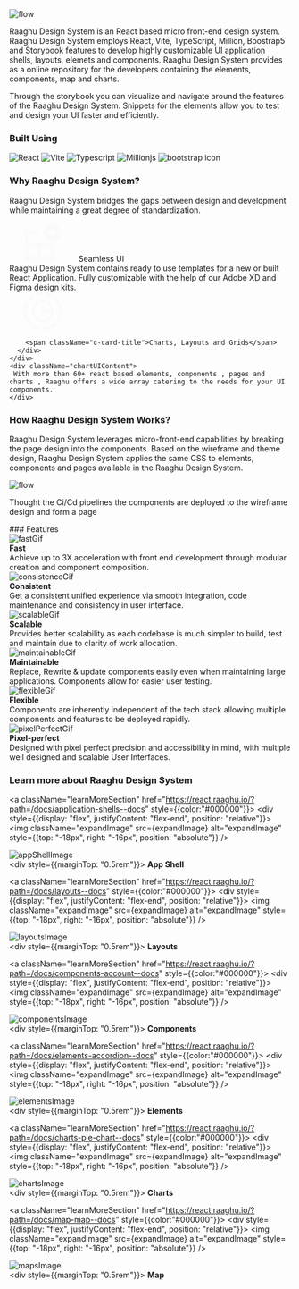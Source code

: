 
<Meta title="Introduction" />

<style>
  {`
  .demo{
     width:600px;
      height:auto;
      margin-left:100px;
      margin-bottom:20px;
  }
  .containerContent{
    margin-top:20px;
    line-height:28px;
    font-size:14px;
    margin-bottom:25px;
    text-align: center;
  }
    .how{
      width:600px;
      height:400px;
      margin-left:100px;
    }
    .subheading {
      --mediumdark: '#999999';
      font-weight: 900;
      font-size: 13px;
      color: #999;
      letter-spacing: 6px;
      line-height: 24px;
      text-transform: uppercase;
      margin-bottom: 12px;
      margin-top: 40px;
    }

    .link-list {
      margin-top:20px;
      display: grid;
      grid-template-columns: 1fr;
      grid-template-rows: 1fr 1fr;
      row-gap: 10px;
    }

    @media (min-width: 620px) {
      .link-list {
        row-gap: 20px;
        column-gap: 20px;
        grid-template-columns: 1fr 1fr;
      }
    }

    @media all and (-ms-high-contrast:none) {
    .link-list {
        display: -ms-grid;
        -ms-grid-columns: 1fr 1fr;
        -ms-grid-rows: 1fr 1fr;
      }
    }

    .link-item {
      display: block;
      padding: 20px 30px 20px 15px;
      border: 1px solid #00000010;
      border-radius: 5px;
      transition: background 150ms ease-out, border 150ms ease-out, transform 150ms ease-out;
      color: #333333;
      display: flex;
      align-items: flex-start;
    }

    .link-item:hover {
      border-color: #1EA7FD50;
      transform: translate3d(0, -3px, 0);
      box-shadow: rgba(0, 0, 0, 0.08) 0 3px 10px 0;
    }

    .link-item:active {
      border-color: #1EA7FD;
      transform: translate3d(0, 0, 0);
    }

    .link-item strong {
      font-weight: 700;
      display: block;
      margin-bottom: 2px;
    }

    .link-item img {
      height: 40px;
      width: 40px;
      margin-right: 15px;
      flex: none;
    }

    .link-item span {
      font-size: 14px;
      line-height: 20px;
    }

    .tip {
      display: inline-block;
      border-radius: 1em;
      font-size: 11px;
      line-height: 12px;
      font-weight: 700;
      background: #E7FDD8;
      color: #66BF3C;
      padding: 4px 12px;
      margin-right: 10px;
      vertical-align: top;
    }

    .tip-wrapper {
      font-size: 13px;
      line-height: 20px;
      margin-top: 40px;
      margin-bottom: 40px;
    }

    .tip-wrapper code {
      font-size: 12px;
      display: inline-block;
    }

    .toolsUsedSection {
       background-color:#EBF8FF;      
       padding:40px 40px;
       margin-bottom: 40px;
       text-align: center;
       border-radius: 0px 60px;
   }
   

   .hoverContent img {
        height:73px;
        width:82px;
    }

     .seamlessUICard {    
      display:flex;
      background-color:#FADA9A;
      border-radius: 10px 10px 0px 0px;
    }
  
    .seamlessUIContent {
      background-color: #FAFAFA;
      padding: 1.5rem;
      margin: 0;
      border-radius: 0px 0px 10px 10px;
      box-shadow: 0 0.5rem 1rem rgba(0, 0, 0, 0.15);
    }

    .chartUIContent{
      background-color: #FAFAFA;
      padding: 1.5rem;
      margin: 0;
      border-radius: 0px 0px 10px 10px;
      box-shadow: 0 0.5rem 1rem rgba(0, 0, 0, 0.15);
    }

    .chartsLayout {
      display: flex;
      background-color: #99D5F5;
      border-radius: 10px 10px 0px 0px;
      padding: 10px;
      justify-content: center;
    }
    

    .seamlessUiLayout{
      display: flex;
      background-color: #FADA9A;
      border-radius: 10px 10px 0px 0px;
      padding: 10px;
      justify-content: center;
    }
    .cardLayout svg {
        width: 45px;
    }
    .learnMoreSection {
      background-color: #F1F1F1;
      padding: 30px 30px;
      border-radius: 10px;
      text-align: center;
    }
    
   
    .pe-5 {
      padding-right: 3rem !important;
    }
    .seamlessUICard{
          height: 40%;
          position: relative;
    }
    .c-card-title{       
      font-size: 1.2rem;
      font-weight: 900;
      margin-left: 10px;
    }

    .title {
      font-size: 1.5rem;
      font-weight: 900;
    }
   
    .seamlessUIContent{
      position:relative;
      z-index: 1;
    }

    .footerClass{
      margin-top: 40px;
      display: grid;
      grid-template-columns: repeat(6, 16%);
      grid-gap: 10px;
    }

    .learnMoreSection:hover{
      background-color:#99D5F5;
    }

    .c-svg svg,
    .c-svg path {
      fill:#ffffff;
      stroke:#ffffff;
    }

    .featureImage {
      height:100px;
      width: 100px;
    }



    .row {
      --bs-gutter-x: 1.5rem;
      --bs-gutter-y: 0;
      display: flex;
      flex-wrap: wrap;
      margin-top: calc(var(--bs-gutter-y)* -1);
      margin-right: calc(var(--bs-gutter-x)* -.5);
      margin-left: calc(var(--bs-gutter-x)* -.5);
    }
    .col-12 {
      flex: 0 0 auto;
      width: 100%;
    }
    .align-items-center {
        align-items: center !important;
    }

    .justify-content-between {
        justify-content: space-between !important;
    }
    .d-flex {
        display: flex !important;
    }
    
    .tech-brands {
      display: flex;
      flex-flow: row;
      justify-content: center;
      min-width: 100%;
      max-width: fit-content;
    }


    .tech-brands img {
        object-fit: contain;
        max-width: 100%;
        width: 4em;
        aspect-ratio: 1 / 1;
    }
    .tech-brands img {
        object-fit: contain;
        max-width: 100%;
        width: 4em;
        aspect-ratio: 1 / 1;
        margin: 1.5%;
    }
    .featureCards {
        display: grid;
        grid-template-columns: repeat(3, 33%);
        grid-gap: 16px;
    }

    .home-page .container {
        padding-left: 4%;
        padding-right: 4%;
    }
    .text-center {
        text-align: center !important;
    }
    .container, .container-fluid, .container-lg, .container-md, .container-sm, .container-xl, .container-xxl {
        width: 100%;
        padding-right: var(--bs-gutter-x, .75rem);
        padding-left: var(--bs-gutter-x, .75rem);
        margin-right: auto;
        margin-left: auto;
    }
    .cardLayout {
      display: flex;
      justify-content: space-between;
      gap: 1.5rem;
      flex-direction: row;
    }


    @media only screen and (max-width: 768px) {
      .home-page .container {
            padding-left: 6%;
            padding-right: 6%;
        }
        
        .container {
            max-width: 515px;
        }
        .cardLayout {
          display: flex;
          justify-content: space-between;
          gap: 1.5rem;
          flex-direction: column;
        }
        .footerClass {
          display: grid;
          grid-template-columns: repeat(2, 49%);
          grid-gap: 14px;
        }
        .featureCards {
          display: grid;
          grid-template-columns: repeat(2, 49%);
          grid-gap: 16px;
        }
    }
    @media only screen and (max-width: 480px) {

        .container {
            max-width: 515px;
        }
        .home-page .container {
            padding-left: 6%;
            padding-right: 6%;
        }
        .tech-brands img {
            width: 2.8rem;
        }
        .toolsUsedSection {
          padding: 5% 0;
          display: flex;
          flex-flow: column;
      }
      .tech-brands img {
          object-fit: contain;
          max-width: 100%;
          width: 3em;
          aspect-ratio: 1 / 1;
          margin: 1.5%;
      }
      .footerClass {
        display: grid;
        grid-template-columns: repeat(2, 49%);
        grid-gap: 14px;
      }
      .cardLayout {
        display: flex;
        justify-content: space-between;
        gap: 1.5rem;
        flex-direction: column;
      }
      .featureCards {
          display: grid;
          grid-template-columns: repeat(1, 100%)!important;
          grid-gap: 16px;
      }
      .cardLayout svg {
          width: 36px;
      }
    }
    @media (max-width: 821px) {
      .featureCards {
          display: grid;
          grid-template-columns: repeat(3, 33%) ;
          grid-gap: 16px;
      }
   }
     @media (max-width: 991.98px) {
      .featureCards {
          display: grid;
          grid-template-columns: repeat(2, 49%);
          grid-gap: 16px;
      }
      .footerClass {
        margin-top: 40px;
        display: grid;
        grid-template-columns: repeat(2, 49%);
        grid-gap: 10px;
    }
    }
    @media (min-width: 1199.98px) and (max-width : 1920px) { 
      div#storybook-docs {
     
      }
    }
     @media (min-width: 1921px) { 
      div#storybook-docs {
        
      }
      .featureCards {
        display: grid;
        grid-template-columns: repeat(3, 33%);
        grid-gap: 16px;
      }
    }
    .css-1q7pov5, .sidebar-container {
      width: 15%!important;
      zoom: 1.5!important;
    }
    .css-sqdry3 {
      width: 85%;
    }
`}
  
</style>

<img className="bannerSection" src={bannerImage} alt="flow"/>

<div className="containerContent">
 <p>Raaghu Design System is an React based micro front-end design system. Raaghu Design System employs React, Vite, TypeScript, Million, Boostrap5 and Storybook
features to develop highly customizable UI application shells, layouts, elemets and components. Raaghu Design System provides as a online repository for the developers containing the elements, components, map and charts.</p>

</div>

<div style={{textAlign:"center"}}>
    Through the storybook you can visualize and navigate around the features of
    the Raaghu Design System. Snippets for the elements allow you to test and design your UI
    faster and efficiently.
</div>

<div className="toolsUsedSection"> 
    <h3 style={{marginBottom: "1.5rem"}}><strong>Built Using</strong></h3>
     <div class="row tech-brands">
          <div class="col-12 col-lg-6 ">
                <div class="align-item-center d-flex justify-content-between">
                      <img src={reactImage} alt="React" className="img-fluid mb-2 mb-lg-0 mb-md-0 mb-xl-0 mb-xxl-0 p-2 p-lg-0 p-md-0 p-xl-0 p-xxl-0"/>
                      <img src={viteImage} alt="Vite" className="img-fluid mb-2 mb-lg-0 mb-md-0 mb-xl-0 mb-xxl-0 p-2 p-lg-0 p-md-0 p-xl-0 p-xxl-0"/>
                      <img className="tsImage" src={tsImage} alt="Typescript" className="img-fluid mb-2 mb-lg-0 mb-md-0 mb-xl-0 mb-xxl-0 p-2 p-lg-1 p-md-1 p-xl-1 p-xxl-1"/>
                      <img src={millionJsImage} alt="Millionjs" className="img-fluid mb-2 mb-lg-0 mb-md-0 mb-xl-0 mb-xxl-0 p-2 p-lg-0 p-md-0 p-xl-0 p-xxl-0"/>
                      <img src={bootstrapImage} alt="bootstrap icon" className="img-fluid mb-2 mb-lg-0 mb-md-0 mb-xl-0 mb-xxl-0 p-2 p-lg-0 p-md-0 p-xl-0 p-xxl-0"/>
                </div>
          </div>
    </div>
    
</div>

<div style={{ textAlign: "center"}} className="">

### <div className="title"> Why Raaghu Design System?</div>

Raaghu Design System bridges the gaps between design and development while maintaining a great degree of standardization.

<div style={{ display: "flex",justifyContent: "space-between", gap: "1.5rem"}} className="cardLayout">
  <div  style={{border: "0",}}>
    <div className="seamlessUiLayout">
      <div className="align-items-center d-flex justify-content-center">
        <svg width="120" height="70" viewBox="0 0 101 101" fill="none" xmlns="http://www.w3.org/2000/svg">
          <g clip-path="url(#clip0_257_2624)">
          <path d="M100.166 29.215V20.8679H95.575C95.0358 18.2536 93.9974 15.7679 92.5158 13.5474L95.7878 10.2753L89.8781 4.37391L86.606 7.65016C84.389 6.17084 81.9078 5.1322 79.298 4.59093V0L70.9509 0V4.59093C68.3391 5.1312 65.8549 6.16834 63.6346 7.64599L60.3667 4.37808L54.4611 10.2837L57.729 13.5516C56.249 15.7708 55.2115 18.2551 54.6739 20.8679H50.083V29.215H54.6739C55.2123 31.8289 56.2495 34.3144 57.729 36.5355L54.4611 39.8076L60.3667 45.7048L63.6346 42.4327C65.8537 43.9135 68.3382 44.9523 70.9509 45.492V50.0829H79.298V45.492C81.9111 44.9528 84.3952 43.9144 86.6143 42.4327L89.8864 45.7007L95.7837 39.795L92.5116 36.5271C93.9945 34.31 95.0349 31.8271 95.575 29.215H100.166ZM75.1245 33.3886C73.4734 33.3886 71.8599 32.899 70.4872 31.9819C69.1145 31.0647 68.0444 29.761 67.4125 28.2358C66.7811 26.7105 66.6158 25.0322 66.9376 23.413C67.2598 21.7938 68.0548 20.3065 69.2222 19.1391C70.3895 17.9718 71.877 17.1768 73.4959 16.8547C75.1153 16.5326 76.7935 16.6979 78.3189 17.3297C79.8439 17.9615 81.1478 19.0313 82.0647 20.404C82.9821 21.7767 83.4716 23.3906 83.4716 25.0415C83.4716 27.2552 82.5922 29.3784 81.0267 30.9438C79.4612 32.5092 77.3381 33.3886 75.1245 33.3886Z" fill="#FAFAFA"/>
          <path d="M79.2978 84.6275V54.2564L48.9267 54.2564C48.2025 52.988 47.1562 51.9338 45.8933 51.2005C44.6304 50.4676 43.1959 50.0811 41.7356 50.0811C40.2752 50.0811 38.8409 50.4676 37.578 51.2005C36.315 51.9338 35.2685 52.988 34.5445 54.2564H12.5206L12.5206 32.2324C13.7708 31.505 14.8106 30.4652 15.5381 29.2149H37.562V20.8678H15.5381C14.9007 19.7608 14.017 18.8154 12.9556 18.1049C11.8941 17.3943 10.6834 16.9376 9.41709 16.7701C8.15078 16.6026 6.86294 16.7289 5.65327 17.1391C4.4436 17.5494 3.3446 18.2325 2.4414 19.1358C1.53819 20.039 0.855009 21.138 0.44478 22.3476C0.0345488 23.5573 -0.0917248 24.8452 0.0757404 26.1115C0.243205 27.3778 0.699914 28.5885 1.41049 29.65C2.12107 30.7114 3.06644 31.595 4.17339 32.2324L4.17339 84.6275C3.06644 85.2648 2.12107 86.1483 1.41049 87.2101C0.699914 88.2714 0.243205 89.4822 0.0757404 90.7485C-0.0917248 92.0147 0.0345488 93.3027 0.44478 94.5122C0.855009 95.7221 1.53819 96.821 2.4414 97.7242C3.3446 98.6273 4.4436 99.3106 5.65327 99.7208C6.86294 100.131 8.15078 100.257 9.41709 100.09C10.6834 99.9224 11.8941 99.4654 12.9556 98.7551C14.017 98.0443 14.9007 97.099 15.5381 95.9921H67.9331C68.5704 97.099 69.454 98.0443 70.5157 98.7551C71.5771 99.4654 72.7878 99.9224 74.0541 100.09C75.3204 100.257 76.6083 100.131 77.8178 99.7208C79.0277 99.3106 80.1266 98.6273 81.0298 97.7242C81.933 96.821 82.6162 95.7221 83.0264 94.5122C83.4367 93.3027 83.5627 92.0147 83.3954 90.7485C83.228 89.4822 82.771 88.2714 82.0607 87.2101C81.3499 86.1483 80.4046 85.2648 79.2978 84.6275ZM37.562 87.645H15.5381C14.8088 86.3963 13.7694 85.3566 12.5206 84.6275L12.5206 62.6035H34.5445C35.2719 63.8539 36.3117 64.8936 37.562 65.621L37.562 87.645ZM67.9331 87.645H45.9092L45.9092 65.621C47.1596 64.8936 48.1992 63.8539 48.9267 62.6035L70.9506 62.6035V84.6275C69.6994 85.3537 68.6593 86.3938 67.9331 87.645Z" fill="#FAFAFA"/>
          </g>
          <defs>
          <clipPath id="clip0_257_2624">
          <rect width="100.166" height="100.166" fill="white"/>
          </clipPath>
          </defs>
        </svg>
          <span className="c-card-title">Seamless UI</span>
      </div>     
    </div>
    <div className="seamlessUIContent">      
        Raaghu Design System contains ready to use templates for a new or built React Application. Fully customizable with the help of 
        our Adobe XD and Figma design kits.         
    </div>    
  </div>
  <div style={{border: "0"}}>
    <div className="chartsLayout">
      <div className="align-items-center d-flex justify-content-center">
       <svg width="120" height="70" viewBox="0 0 101 101" fill="none" xmlns="http://www.w3.org/2000/svg">
          <g clip-path="url(#clip0_257_2639)">
          <path d="M86.2046 70.9538C88.8094 66.4415 90.5398 61.4784 91.305 56.3248L99.5606 57.5769C98.6367 63.7601 96.5567 69.714 93.4294 75.1275L86.2046 70.9538ZM70.9538 86.2005C75.4702 83.5917 79.4592 80.1618 82.7154 76.0875L89.239 81.3005C85.3306 86.1861 80.5448 90.2994 75.1275 93.4294L70.9538 86.2005ZM50.085 91.8225C55.3013 91.7977 60.4678 90.8072 65.3234 88.9009L68.3744 96.6682C62.548 98.96 56.3459 100.147 50.085 100.17V91.8225ZM29.2371 86.2005C33.7494 88.806 38.7124 90.5377 43.8661 91.305L42.614 99.5606C36.4233 98.6405 30.4618 96.5604 25.0425 93.4294L29.2371 86.2005ZM13.9654 70.9538C16.5801 75.4612 20.0109 79.4426 24.0825 82.6945L18.8737 89.2181C13.9888 85.316 9.87417 80.5376 6.74061 75.1275L13.9654 70.9538ZM8.3475 50.085C8.36988 55.3001 9.36055 60.4658 11.2691 65.3192L3.4976 68.3744C1.20912 62.5471 0.0231264 56.3455 0 50.085H8.3475ZM13.9654 29.2371C11.3606 33.7494 9.63024 38.7125 8.86505 43.8661L0.609367 42.614C1.53074 36.4236 3.61081 30.4623 6.74061 25.0425L13.9654 29.2371ZM29.2371 13.9695C24.7207 16.5783 20.7317 20.0081 17.4755 24.0825L10.9519 18.8695C14.8541 13.9859 19.6326 9.87269 25.0425 6.74061L29.2371 13.9695ZM50.085 8.3475C44.8687 8.37226 39.7022 9.36284 34.8466 11.2691L31.7956 3.49343C37.6226 1.2045 43.8246 0.0198563 50.085 0V8.3475ZM70.9538 13.9695C66.4351 11.3616 61.4648 9.62977 56.3039 8.86505L57.556 0.609367C63.7467 1.52947 69.7082 3.60962 75.1275 6.74061L70.9538 13.9695ZM86.2046 29.2371C83.592 24.7222 80.1611 20.7336 76.0875 17.4755L81.2963 10.9519C86.1812 14.854 90.2958 19.6324 93.4294 25.0425L86.2046 29.2371ZM91.8225 50.085C91.8001 44.8699 90.8094 39.7042 88.9009 34.8508L96.6724 31.7956C98.9609 37.6229 100.147 43.8245 100.17 50.085H91.8225Z" fill="#FAFAFA"/>
          <path d="M25.043 50.085C25.043 56.7267 27.6814 63.0964 32.3777 67.7927C37.0741 72.4891 43.4438 75.1275 50.0855 75.1275C56.7272 75.1275 63.0968 72.4891 67.7932 67.7927C72.4896 63.0964 75.128 56.7267 75.128 50.085C75.128 43.4433 72.4896 37.0737 67.7932 32.3773C63.0968 27.6809 56.7272 25.0425 50.0855 25.0425C43.4438 25.0425 37.0741 27.6809 32.3777 32.3773C27.6814 37.0737 25.043 43.4433 25.043 50.085Z" stroke="#FAFAFA" stroke-width="6" stroke-linejoin="round"/>
          <path d="M50.085 25.0425V50.085H75.1275" stroke="#FAFAFA" stroke-width="6" stroke-linejoin="round"/>
          </g>
          <defs>
          <clipPath id="clip0_257_2639">
          <rect width="100.17" height="100.17" fill="white"/>
          </clipPath>
          </defs>
         </svg>

        <span className="c-card-title">Charts, Layouts and Grids</span>
      </div>     
    </div>
    <div className="chartUIContent">
     With more than 60+ react based elements, components , pages and charts , Raaghu offers a wide array catering to the needs for your UI components.
    </div>   
  </div>
</div>

<div style={{marginTop: "60px" }}>

  ### <div className="title">How Raaghu Design System Works?</div>

  Raaghu Design System leverages micro-front-end capabilities by breaking the page design into the components. Based on the wireframe and theme design, Raaghu Design System applies the same CSS to elements, components and pages available in the Raaghu Design System.

  <img className="dasboardImage" src={dasboardImage} alt="flow"/>


  Thought the Ci/Cd pipelines the components are deployed to the wireframe design and form a page

</div>

</div>

<div style={{textAlign:"center", marginTop: "60px", marginBottom: "40px"}}>
  ### Features

  <div className="featureCards">
    <div>
      <div> 
        <img className="featureImage" src={fastWebGif} alt="fastGif" />
      </div>
      <div>
        <strong>Fast</strong>
      </div>
      <div>
        Achieve up to 3X acceleration with front end development through modular creation and component composition.
      </div>
    </div>
    <div>
      <div> 
        <img className="featureImage" src={consistenceGif} alt="consistenceGif" />
      </div>
      <div>
        <strong>Consistent</strong>
      </div>
      <div>
       Get a consistent unified experience via smooth integration, code maintenance and consistency in user interface.
      </div>
    </div>
    <div>
     <div> 
        <img className="featureImage" src={scalableGif} alt="scalableGif" />
      </div>
      <div>
        <strong>Scalable</strong>
      </div>
      <div>
       Provides better scalability as each codebase is much simpler to build, test and maintain due to clarity of work allocation.
      </div>
    </div>
    <div>
      <div> 
        <img className="featureImage" src={maintainableGif} alt="maintainableGif" />
      </div>
      <div>
        <strong>Maintainable</strong>
      </div>
      <div>
        Replace, Rewrite & update components easily even when maintaining large applications. Components allow for easier user testing.
      </div>
    </div>
    <div>
      <div> 
        <img className="featureImage" src={flexibleGif} alt="flexibleGif" />
      </div>
      <div>
        <strong>Flexible</strong>
      </div>
      <div>
       Components are inherently independent of the tech stack allowing multiple components and features to be deployed rapidly.
      </div>
    </div>
    <div>
     <div> 
        <img className="featureImage" src={pixelPerfectGif} alt="pixelPerfectGif" />
      </div>
      <div>
        <strong>Pixel-perfect</strong>
      </div>
      <div>
       Designed with pixel perfect precision and accessibility in mind, with multiple well designed and scalable User Interfaces.
      </div>
    </div>
  </div>

</div>

<div style={{textAlign:"center", marginTop: "60px"}}>

### <div className="title"> Learn more about Raaghu Design System</div>
</div>

<div className="footerClass">
  
  <a className="learnMoreSection" href="https://react.raaghu.io/?path=/docs/application-shells--docs"  style={{color:"#000000"}}>
    <div style={{display: "flex", justifyContent: "flex-end", position: "relative"}}>
       <img className="expandImage" src={expandImage} alt="expandImage" style={{top: "-18px", right: "-16px", position: "absolute"}} />
    </div>
    <div> 
     <img className="appShellImage" src={appShellImage} alt="appShellImage" />
    </div>
    <div style={{marginTop: "0.5rem"}}>
     <strong>App Shell</strong>
    </div>
  </a>

   <a className="learnMoreSection" href="https://react.raaghu.io/?path=/docs/layouts--docs" style={{color:"#000000"}}>
     <div style={{display: "flex", justifyContent: "flex-end", position: "relative"}}>
       <img className="expandImage" src={expandImage} alt="expandImage" style={{top: "-18px", right: "-16px", position: "absolute"}} />
    </div>
    <div> 
     <img className="layoutsImage" src={layoutsImage} alt="layoutsImage" />
    </div>
    <div style={{marginTop: "0.5rem"}}>
     <strong>Layouts</strong>
    </div>
  </a>

   <a className="learnMoreSection" href="https://react.raaghu.io/?path=/docs/components-account--docs"  style={{color:"#000000"}}>
     <div style={{display: "flex", justifyContent: "flex-end", position: "relative"}}>
       <img className="expandImage" src={expandImage} alt="expandImage" style={{top: "-18px", right: "-16px", position: "absolute"}} />
    </div>
    <div> 
     <img className="componentsImage" src={componentsImage} alt="componentsImage" />
    </div>
    <div style={{marginTop: "0.5rem"}}>
     <strong>Components</strong>
    </div>
  </a>

   <a className="learnMoreSection" href="https://react.raaghu.io/?path=/docs/elements-accordion--docs"  style={{color:"#000000"}}>
     <div style={{display: "flex", justifyContent: "flex-end", position: "relative"}}>
       <img className="expandImage" src={expandImage} alt="expandImage" style={{top: "-18px", right: "-16px", position: "absolute"}} />
    </div>
    <div> 
     <img className="elementsImage" src={elementsImage} alt="elementsImage" />
    </div>
    <div style={{marginTop: "0.5rem"}}>
     <strong>Elements</strong>
    </div>
  </a>
 
   <a className="learnMoreSection" href="https://react.raaghu.io/?path=/docs/charts-pie-chart--docs"  style={{color:"#000000"}}>
     <div style={{display: "flex", justifyContent: "flex-end", position: "relative"}}>
       <img className="expandImage" src={expandImage} alt="expandImage" style={{top: "-18px", right: "-16px", position: "absolute"}} />
    </div>
    <div> 
     <img className="chartsImage" src={chartsImage} alt="chartsImage" />
    </div>
    <div style={{marginTop: "0.5rem"}}>
     <strong>Charts</strong>
    </div>
  </a>

   <a className="learnMoreSection" href="https://react.raaghu.io/?path=/docs/map-map--docs"  style={{color:"#000000"}}>
     <div style={{display: "flex", justifyContent: "flex-end", position: "relative"}}>
       <img className="expandImage" src={expandImage} alt="expandImage" style={{top: "-18px", right: "-16px", position: "absolute"}} />
    </div>
    <div> 
     <img className="mapsImage" src={mapsImage} alt="mapsImage" />
    </div>
    <div style={{marginTop: "0.5rem"}}>
     <strong>Map</strong>
    </div>
  </a>

</div>



